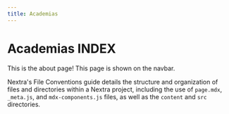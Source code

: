 ```yaml
---
title: Academias
---
```


# Academias INDEX

This is the about page! This page is shown on the navbar.

Nextra's File Conventions guide details the structure and organization of
files and directories within a Nextra project, including the use of
`page.mdx`, `_meta.js`, and `mdx-components.js` files, as well as the
`content` and `src` directories.

